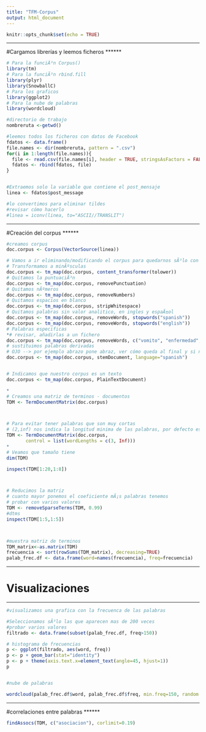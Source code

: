 ---
title: "TFM-Corpus"
output: html_document
---

```{r setup, include=FALSE}
knitr::opts_chunk$set(echo = TRUE)
```

******
#Cargamos librerías y leemos ficheros
******


```{r,eval=TRUE,echo=TRUE,warning=FALSE, message=FALSE}
# Para la funciÃ³n Corpus()
library(tm)
# Para la funciÃ³n rbind.fill
library(plyr)
library(SnowballC)
# Para los graficos
library(ggplot2)  
# Para la nube de palabras
library(wordcloud)

#directorio de trabajo
nombreruta <-getwd()

#leemos todos los ficheros con datos de Facebook
fdatos <- data.frame()
file.names <- dir(nombreruta, pattern = ".csv")
for(i in 1:length(file.names)){
  file <- read.csv(file.names[i], header = TRUE, stringsAsFactors = FALSE,encoding = "ANSII")
  fdatos <- rbind(fdatos, file)
}


#Extraemos solo la variable que contiene el post_mensaje
linea <- fdatos$post_message

#lo convertimos para eliminar tildes 
#revisar cómo hacerlo
#linea = iconv(linea, to="ASCII//TRANSLIT")


```


******
#Creación del corpus
******

```{r}
#creamos corpus
doc.corpus <- Corpus(VectorSource(linea))

# Vamos a ir eliminando/modificando el corpus para quedarnos sÃ³lo con las palabras necesarias 
# Transformamos a minÃºsculas
doc.corpus <- tm_map(doc.corpus, content_transformer(tolower)) 
# Quitamos la puntuaciÃ³n
doc.corpus <- tm_map(doc.corpus, removePunctuation) 
# Quitamos nÃºmeros
doc.corpus <- tm_map(doc.corpus, removeNumbers)
# Quitamos espacios en blanco
doc.corpus <- tm_map(doc.corpus, stripWhitespace)
# Quitamos palabras sin valor analitico, en ingles y espaÃ±ol
doc.corpus <- tm_map(doc.corpus, removeWords, stopwords("spanish")) 
doc.corpus <- tm_map(doc.corpus, removeWords, stopwords("english"))  
# Palabras especificas
*# revisar, añadirlas a un fichero
doc.corpus <- tm_map(doc.corpus, removeWords, c("vomito", "enfermedad","sindrome","asociacion","marfan","paramo","gracias"))   
# sustituimos palabras derivadas 
# OJO --> por ejemplo abrazo pone abraz, ver cómo queda al final y si nos interesa hacerlo
doc.corpus <- tm_map(doc.corpus, stemDocument, language="spanish")


# Indicamos que nuestro corpus es un texto
doc.corpus <- tm_map(doc.corpus, PlainTextDocument) 

*
# Creamos una matriz de terminos - documentos
TDM <- TermDocumentMatrix(doc.corpus)



# Para evitar tener palabras que son muy cortas 
# (2,inf) nos indica la longitud minima de las palabras, por defecto es 3
TDM <- TermDocumentMatrix(doc.corpus, 
       control = list(wordLengths = c(3, Inf))) 
*
# Veamos que tamaño tiene
dim(TDM)

inspect(TDM[1:20,1:8])



# Reducimos la matriz
# cuanto mayor ponemos el coeficiente mÃ¡s palabras tenemos
# probar con varios valores
TDM <- removeSparseTerms(TDM, 0.99)
#dtms
inspect(TDM[1:5,1:5])



#muestra matriz de terminos
TDM_matrix<-as.matrix(TDM)
frecuencia <- sort(rowSums(TDM_matrix), decreasing=TRUE)
palab_frec.df <- data.frame(word=names(frecuencia), freq=frecuencia)


```


******
# Visualizaciones
******
```{r}

#visualizamos una grafica con la frecuenca de las palabras

#Seleccionamos sÃ³lo las que aparecen mas de 200 veces
#probar varios valores
filtrado <- data.frame(subset(palab_frec.df, freq>150))

# histograma de frecuencias
p <- ggplot(filtrado, aes(word, freq))    
p <- p + geom_bar(stat="identity")   
p <- p + theme(axis.text.x=element_text(angle=45, hjust=1))   
p 


#nube de palabras

wordcloud(palab_frec.df$word, palab_frec.df$freq, min.freq=150, random.color=TRUE, colors=rainbow(7))


```
******
#correlaciones entre palabras
******
```{r}
findAssocs(TDM, c("asociacion"), corlimit=0.19)
```
 
